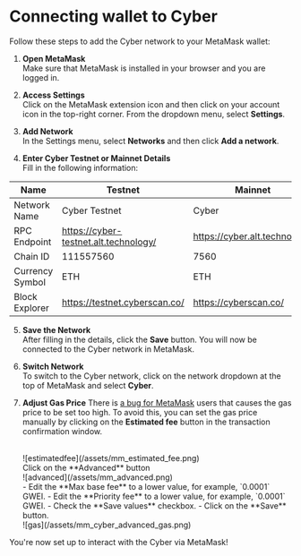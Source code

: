 # Connecting wallet to Cyber

Follow these steps to add the Cyber network to your MetaMask wallet:

1. **Open MetaMask**  
   Make sure that MetaMask is installed in your browser and you are logged in.

2. **Access Settings**  
   Click on the MetaMask extension icon and then click on your account icon in the top-right corner. From the dropdown menu, select **Settings**.

3. **Add Network**  
   In the Settings menu, select **Networks** and then click **Add a network**.

4. **Enter Cyber Testnet or Mainnet Details**  
   Fill in the following information:


| Name            | Testnet                               | Mainnet                       |
| --------------- | ------------------------------------- | ----------------------------- |
| Network Name    | Cyber Testnet                         | Cyber                         |
| RPC Endpoint    | https://cyber-testnet.alt.technology/ | https://cyber.alt.technology/ |
| Chain ID        | 111557560                             | 7560                          |
| Currency Symbol | ETH                                   | ETH                           |
| Block Explorer  | https://testnet.cyberscan.co/         | https://cyberscan.co/         |

5. **Save the Network**  
   After filling in the details, click the **Save** button. You will now be connected to the Cyber network in MetaMask.

6. **Switch Network**  
   To switch to the Cyber network, click on the network dropdown at the top of MetaMask and select **Cyber**.

7. **Adjust Gas Price**
   There is [a bug for MetaMask](https://github.com/MetaMask/metamask-extension/issues/24236) users that causes the gas price to be set too high. To avoid this, you can set the gas price manually by clicking on the **Estimated fee** button in the transaction confirmation window.

   <br/>
   ![estimatedfee](/assets/mm_estimated_fee.png)

   <br/>
   Click on the **Advanced** button

   <br/>
   ![advanced](/assets/mm_advanced.png)

   <br/>
   - Edit the **Max base fee** to a lower value, for example, `0.0001` GWEI.
   - Edit the **Priority fee** to a lower value, for example, `0.0001` GWEI.
   - Check the **Save values** checkbox. 
   - Click on the **Save** button.

   <br/>
   ![gas](/assets/mm_cyber_advanced_gas.png)

You're now set up to interact with the Cyber via MetaMask!
